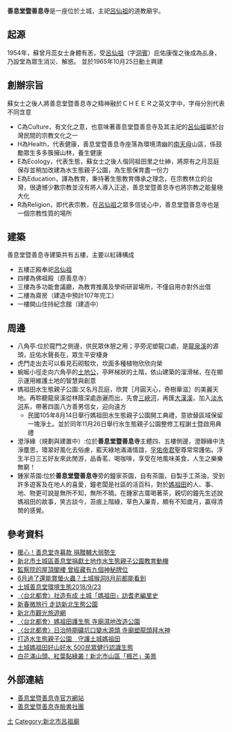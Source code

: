 {{東亞廟宇
| name = 善息堂暨善息寺
| img = File:善息堂.jpg|
| img_capt = 善息堂暨善息寺
| image_width = 228px
| location = {{ROC}}[[新北市|新北市]][[土城區|土城區]]龍泉路91號
| god = [[孚佑帝君|孚佑帝君]]
| open_year = 1965年10月25日動土，完工日期待查
| type = [[呂仙祖廟|呂仙祖廟]]、[[仙公廟|仙公廟]]
| struct =  臺灣傳統宮廟
| cultural_collection = 良好
| people = 蘇素珍住持｜李聖玄院長
| mass_rapid_transit = {{板南線}}[[頂埔站站|頂埔站站]]轉[[新北市區公車571路線|新北市區公車571路線]]<br /> {{板南線}}[[永寧站_(臺灣)|永寧站]]2號出口轉[[新北市區公車571路線|新北市區公車571路線]]
|}}

{{multiple issues|
{{fanpov|time=2016-12-21T02:53:30+00:00}}
{{inappropriate tone|time=2016-12-21T02:53:30+00:00}}
{{review|time=2016-12-21T02:53:30+00:00}}
{{unreferenced|time=2016-12-21T02:53:30+00:00}}
}}

'''善息堂暨善息寺'''是一座位於土城，主祀[[呂仙祖|呂仙祖]]的道教廟宇。

== 起源 ==
1954年，蘇曾月蕊女士身體有恙，受[[呂仙祖|呂仙祖]]（字[[呂洞賓|洞賓]]）庇佑康復之後成為乩身，乃設堂為眾生消災、解惑。
並於1965年10月25日動土興建


== 創辦宗旨 ==

蘇女士之後人將善息堂暨善息寺之精神融於ＣＨＥＥＲ之英文字中，字母分別代表不同含意
*C為Culture，有文化之意，也意味著善息堂暨善息寺及其主祀的[[呂仙祖|呂仙祖]]屬於台灣民間的宗教文化之一
*H為Health，代表健康，善息堂暨善息寺座落為環境清幽的[[南天母|南天母]]山區，係鼓勵眾生多多簇擁山林，養生健康
*E為Ecology，代表生態，蘇女士之後人偕同祖田里之仕紳，將原有之月蕊庭保存並稍加改建為水生態親子公園，為生態保育盡一份力
*E為Education，譯為教育，秉持著生態教育傳承之理念，在宗教林立的台灣，很遺憾少數宗教並沒有將人導入正途，善息堂暨善息寺也將宗教之能量極大化
*R為Religion，即代表宗教，在[[呂仙祖|呂仙祖]]之眾多信徒心中，善息堂暨善息寺也是一個宗教性質的場所

== 建築 ==
善息堂暨善息寺建築共有五樓，主要以紅磚構成
*五樓正殿奉祀[[呂仙祖|呂仙祖]]
*四樓為佛祖殿（原善息寺）
*三樓為多功能會議廳，為教育推廣及學術研習場所，不僅自用亦對外出借
*二樓為齋房（建造中預計107年完工）
*一樓開山住持紀念館（建造中）

== 周邊 ==
*八角亭:位於龍門之側邊，供民眾休憩之用；亭旁泥塑龍口處，是[http://www.tucheng.ntpc.gov.tw/content/?parent_id=10178 龍泉溪]{{Wayback|url=http://www.tucheng.ntpc.gov.tw/content/?parent_id=10178 |date=20200927165458 }}的源頭，庇佑水聲長在，眾生平安棲身
*虎門走出去可以看見石砌駁坎，坎面多種植物欣欣向榮
*蜿蜒小徑走向六角亭的[[土地公|土地公]]，亭畔梯狀的土階，依山建築的溜滑梯，在在顯示運用維護土地的智慧與創意
*媽祖田水生態親子公園:又名月蕊庭，欣賞［月圓天心，奇樹華滋］的美麗天地。再聆聽龍泉溪從林蔭深處迤邐而出，先會[[三峽河|三峽河]]，再匯[[大漢溪|大漢溪]]，加入[[淡水河|淡水河]]系，帶著四面八方善男信女，迎向遠方
**民國105年8月14日舉行媽祖田水生態親子公園開工典禮，意欲替區域保留一塊淨土。並於同年11月26日舉行水生態親子公園整修工程謝土暨啟用典禮
*澄淨緣（規劃與建置中）:位於'''善息堂暨善息寺'''主體四、五樓側邊，澄靜緣中洗淨塵思，環翠好風化去俗慮，藍天綠地滿滿情誼，[[孚佑帝君|孚佑帝君]]聖尊常常護佑。浮生半日三五好友來此閒游，品香茗、喝咖啡，享受在地風味美食，人生之樂樂無窮！
*鍾家茶園:位於'''善息堂暨善息寺'''旁的鐘家茶園，自有茶園，自製手工茶油，受到許多遊客及在地人的喜愛，鐘老闆是社區的活百科，對於[[媽祖田|媽祖田]]的人、事、地、物更可說是無所不知，無所不曉。在鍾家古厝喝著茶，親切的鐘先生述說媽祖田的故事，笑古談今，苔痕上階綠，草色入廉青，頗有不知歲月，贏得清閒的感覺。

== 參考資料 ==
*[https://news.ltn.com.tw/news/life/breakingnews/3140611 暖心！善息堂寺募款 捐贈輔大弱勢生]{{Wayback|url=https://news.ltn.com.tw/news/life/breakingnews/3140611 |date=20200426025921 }}
*[https://www.youtube.com/watch?v=2afgxtbv6_k 新北市土城區善息堂捐獻土地作水生態親子公園教育動機]
*[https://udn.com/news/story/6656/4308276 監察院的屋頂閣樓 曾經藏有九個神秘牌位]{{Wayback|url=https://udn.com/news/story/6656/4308276 |date=20200729230657 }}
*[https://udn.com/news/story/7323/3913537 6月過了還能賞螢火蟲？土城猴洞8月前都能看到]{{Wayback|url=https://udn.com/news/story/7323/3913537 |date=20191216054606 }}
*[https://www.youtube.com/watch?v=nrjZRpvtqaY 土城善息堂環境生態2018/9/23]
*[http://news.ltn.com.tw/news/local/paper/1206005 〈台北都會〉社造有成 土城「媽祖田」訪耆老編里史]{{Wayback|url=http://news.ltn.com.tw/news/local/paper/1206005 |date=20191204202624 }}
*[http://news.ltn.com.tw/news/life/breakingnews/2343311 新春微旅行 走訪新北生態公園]{{Wayback|url=http://news.ltn.com.tw/news/life/breakingnews/2343311 |date=20200822135545 }}
*[http://tour.ntpc.gov.tw/zh-tw/Attraction/Detail?wnd_id=60&id=110361 新北市觀光旅遊網]{{Wayback|url=http://tour.ntpc.gov.tw/zh-tw/Attraction/Detail?wnd_id=60&id=110361 |date=20201024202653 }}
*[http://news.ltn.com.tw/news/local/paper/1021710 〈台北都會〉媽祖田護生態 寺廟濕地改造公園]{{Wayback|url=http://news.ltn.com.tw/news/local/paper/1021710 |date=20191205203222 }}
*[http://news.ltn.com.tw/news/local/paper/1024108 〈台北都會〉日治時期礦坑口變水源頭 寺廟塑龍頭拜水神]{{Wayback|url=http://news.ltn.com.tw/news/local/paper/1024108 |date=20191206163711 }}
*[https://news.housefun.com.tw/news/article/107951148895.html 打造水生態親子公園　守護土城媽祖田]{{Wayback|url=https://news.housefun.com.tw/news/article/107951148895.html |date=20190914150532 }}
*[http://news.ltn.com.tw/news/life/breakingnews/1857909 土城媽祖田好山好水 500民眾健行認識生態]{{Wayback|url=http://news.ltn.com.tw/news/life/breakingnews/1857909 |date=20191206185639 }}
*[http://travel.ettoday.net/article/447110.htm 白花滿山頭、紅葉點綠叢！新北市山區「楓芒」美景]{{Wayback|url=http://travel.ettoday.net/article/447110.htm |date=20191205135212 }}

== 外部連結 ==
*[https://www.shanshi-temple.com 善息堂暨善息寺官方網站]{{Wayback|url=https://www.shanshi-temple.com/ |date=20201029215153 }}
*[https://www.facebook.com/shanshitemple/ 善息堂暨善息寺臉書社團]

[[Category:土城區廟宇|土]]
[[Category:新北市呂祖廟|Category:新北市呂祖廟]]